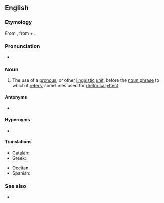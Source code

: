 ==English==
{{examples|examples=- He's going to get into a fight, John is.<br>- If you want to, you can do the dishes.<br>- He is the man of the hour. He needs no introduction. He is our next candidate for President. I give you Richard Nixon.}}

===Etymology===
From {{etyl|grc|en}} {{m|grc|καταφορά||a downward motion}}, from {{m|grc|κατά||downwards}} + {{m|grc|φέρω||I carry}}.

===Pronunciation===
* {{IPA|en|/kætəˈfɔɹə/|/kəˈtæfəɹə/}}

===Noun===
{{en-noun|~}}

# {{lb|en|linguistics|rhetoric}} The use of a [[pronoun]], or other [[linguistic]] [[unit]], before the [[noun phrase]] to which it [[refers]], sometimes used for [[rhetorical]] [[effect]].

====Antonyms====
* {{l|en|anaphora}}

====Hypernyms====
* {{l|en|endophora}}

====Translations====
{{trans-top|referring to a noun that appears later}}
* Catalan: {{t|ca|catàfora|f}}
* Greek: {{t+|el|καταφορά|f|sc=Grek}}
{{trans-mid}}
* Occitan: {{t|oc|catafòra|f}}
* Spanish: {{t+|es|catáfora|f}}
{{trans-bottom}}

===See also===
* {{projectlink|wikipedia}}